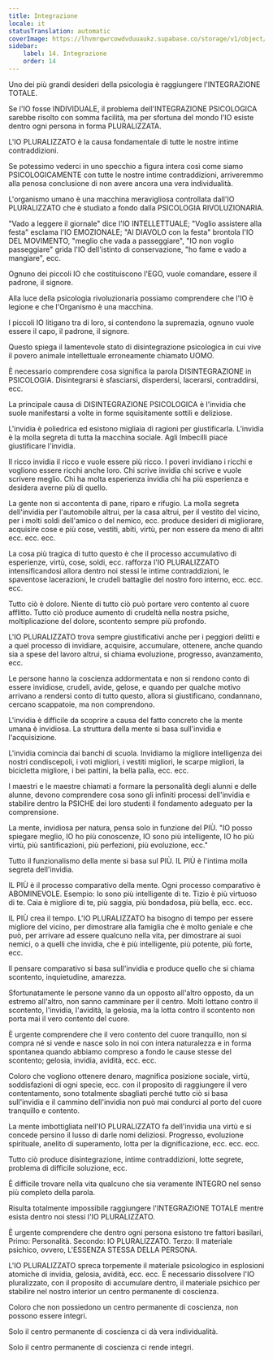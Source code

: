 ```yaml
---
title: Integrazione
locale: it
statusTranslation: automatic
coverImage: https://lhvmrqwrcowdvduuaukz.supabase.co/storage/v1/object/public/strapi-uploads/small_cover-educacion-fundamental.webp-2d51a7828a2b1309555be27f7e2a61a0.webp
sidebar:
    label: 14. Integrazione
    order: 14
---
```

Uno dei più grandi desideri della psicologia è raggiungere l'INTEGRAZIONE TOTALE.

Se l'IO fosse INDIVIDUALE, il problema dell'INTEGRAZIONE PSICOLOGICA sarebbe risolto con somma facilità, ma per sfortuna del mondo l'IO esiste dentro ogni persona in forma PLURALIZZATA.

L'IO PLURALIZZATO è la causa fondamentale di tutte le nostre intime contraddizioni.

Se potessimo vederci in uno specchio a figura intera così come siamo PSICOLOGICAMENTE con tutte le nostre intime contraddizioni, arriveremmo alla penosa conclusione di non avere ancora una vera individualità.

L'organismo umano è una macchina meravigliosa controllata dall'IO PLURALIZZATO che è studiato a fondo dalla PSICOLOGIA RIVOLUZIONARIA.

"Vado a leggere il giornale" dice l'IO INTELLETTUALE; "Voglio assistere alla festa" esclama l'IO EMOZIONALE; "Al DIAVOLO con la festa" brontola l'IO DEL MOVIMENTO, "meglio che vada a passeggiare", "IO non voglio passeggiare" grida l'IO dell'istinto di conservazione, "ho fame e vado a mangiare", ecc.

Ognuno dei piccoli IO che costituiscono l'EGO, vuole comandare, essere il padrone, il signore.

Alla luce della psicologia rivoluzionaria possiamo comprendere che l'IO è legione e che l'Organismo è una macchina.

I piccoli IO litigano tra di loro, si contendono la supremazia, ognuno vuole essere il capo, il padrone, il signore.

Questo spiega il lamentevole stato di disintegrazione psicologica in cui vive il povero animale intellettuale erroneamente chiamato UOMO.

È necessario comprendere cosa significa la parola DISINTEGRAZIONE in PSICOLOGIA. Disintegrarsi è sfasciarsi, disperdersi, lacerarsi, contraddirsi, ecc.

La principale causa di DISINTEGRAZIONE PSICOLOGICA è l'invidia che suole manifestarsi a volte in forme squisitamente sottili e deliziose.

L'invidia è poliedrica ed esistono migliaia di ragioni per giustificarla. L'invidia è la molla segreta di tutta la macchina sociale. Agli Imbecilli piace giustificare l'invidia.

Il ricco invidia il ricco e vuole essere più ricco. I poveri invidiano i ricchi e vogliono essere ricchi anche loro. Chi scrive invidia chi scrive e vuole scrivere meglio. Chi ha molta esperienza invidia chi ha più esperienza e desidera averne più di quello.

La gente non si accontenta di pane, riparo e rifugio. La molla segreta dell'invidia per l'automobile altrui, per la casa altrui, per il vestito del vicino, per i molti soldi dell'amico o del nemico, ecc. produce desideri di migliorare, acquisire cose e più cose, vestiti, abiti, virtù, per non essere da meno di altri ecc. ecc. ecc.

La cosa più tragica di tutto questo è che il processo accumulativo di esperienze, virtù, cose, soldi, ecc. rafforza l'IO PLURALIZZATO intensificandosi allora dentro noi stessi le intime contraddizioni, le spaventose lacerazioni, le crudeli battaglie del nostro foro interno, ecc. ecc. ecc.

Tutto ciò è dolore. Niente di tutto ciò può portare vero contento al cuore afflitto. Tutto ciò produce aumento di crudeltà nella nostra psiche, moltiplicazione del dolore, scontento sempre più profondo.

L'IO PLURALIZZATO trova sempre giustificativi anche per i peggiori delitti e a quel processo di invidiare, acquisire, accumulare, ottenere, anche quando sia a spese del lavoro altrui, si chiama evoluzione, progresso, avanzamento, ecc.

Le persone hanno la coscienza addormentata e non si rendono conto di essere invidiose, crudeli, avide, gelose, e quando per qualche motivo arrivano a rendersi conto di tutto questo, allora si giustificano, condannano, cercano scappatoie, ma non comprendono.

L'invidia è difficile da scoprire a causa del fatto concreto che la mente umana è invidiosa. La struttura della mente si basa sull'invidia e l'acquisizione.

L'invidia comincia dai banchi di scuola. Invidiamo la migliore intelligenza dei nostri condiscepoli, i voti migliori, i vestiti migliori, le scarpe migliori, la bicicletta migliore, i bei pattini, la bella palla, ecc. ecc.

I maestri e le maestre chiamati a formare la personalità degli alunni e delle alunne, devono comprendere cosa sono gli infiniti processi dell'invidia e stabilire dentro la PSICHE dei loro studenti il fondamento adeguato per la comprensione.

La mente, invidiosa per natura, pensa solo in funzione del PIÙ. "IO posso spiegare meglio, IO ho più conoscenze, IO sono più intelligente, IO ho più virtù, più santificazioni, più perfezioni, più evoluzione, ecc."

Tutto il funzionalismo della mente si basa sul PIÙ. IL PIÙ è l'intima molla segreta dell'invidia.

IL PIÙ è il processo comparativo della mente. Ogni processo comparativo è ABOMINEVOLE. Esempio: Io sono più intelligente di te. Tizio è più virtuoso di te. Caia è migliore di te, più saggia, più bondadosa, più bella, ecc. ecc.

IL PIÙ crea il tempo. L'IO PLURALIZZATO ha bisogno di tempo per essere migliore del vicino, per dimostrare alla famiglia che è molto geniale e che può, per arrivare ad essere qualcuno nella vita, per dimostrare ai suoi nemici, o a quelli che invidia, che è più intelligente, più potente, più forte, ecc.

Il pensare comparativo si basa sull'invidia e produce quello che si chiama scontento, inquietudine, amarezza.

Sfortunatamente le persone vanno da un opposto all'altro opposto, da un estremo all'altro, non sanno camminare per il centro. Molti lottano contro il scontento, l'invidia, l'avidità, la gelosia, ma la lotta contro il scontento non porta mai il vero contento del cuore.

È urgente comprendere che il vero contento del cuore tranquillo, non si compra né si vende e nasce solo in noi con intera naturalezza e in forma spontanea quando abbiamo compreso a fondo le cause stesse del scontento; gelosia, invidia, avidità, ecc. ecc.

Coloro che vogliono ottenere denaro, magnifica posizione sociale, virtù, soddisfazioni di ogni specie, ecc. con il proposito di raggiungere il vero contentamento, sono totalmente sbagliati perché tutto ciò si basa sull'invidia e il cammino dell'invidia non può mai condurci al porto del cuore tranquillo e contento.

La mente imbottigliata nell'IO PLURALIZZATO fa dell'invidia una virtù e si concede persino il lusso di darle nomi deliziosi. Progresso, evoluzione spirituale, anelito di superamento, lotta per la dignificazione, ecc. ecc. ecc.

Tutto ciò produce disintegrazione, intime contraddizioni, lotte segrete, problema di difficile soluzione, ecc.

È difficile trovare nella vita qualcuno che sia veramente INTEGRO nel senso più completo della parola.

Risulta totalmente impossibile raggiungere l'INTEGRAZIONE TOTALE mentre esista dentro noi stessi l'IO PLURALIZZATO.

È urgente comprendere che dentro ogni persona esistono tre fattori basilari, Primo: Personalità. Secondo: IO PLURALIZZATO. Terzo: Il materiale psichico, ovvero, L'ESSENZA STESSA DELLA PERSONA.

L'IO PLURALIZZATO spreca torpemente il materiale psicologico in esplosioni atomiche di invidia, gelosia, avidità, ecc. ecc. È necessario dissolvere l'IO pluralizzato, con il proposito di accumulare dentro, il materiale psichico per stabilire nel nostro interior un centro permanente di coscienza.

Coloro che non possiedono un centro permanente di coscienza, non possono essere integri.

Solo il centro permanente di coscienza ci dà vera individualità.

Solo il centro permanente di coscienza ci rende integri.

